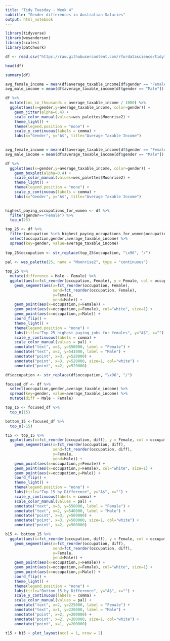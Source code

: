 ```yaml
---
title: "Tidy Tuesday - Week 4"
subtitle: "Gender differences in Australian Salaries"
output: html_notebook
---
```



```r
library(tidyverse)
library(wesanderson)
library(scales)
library(patchwork)
```


```r
df <- read.csv("https://raw.githubusercontent.com/rfordatascience/tidytuesday/master/data/week4_australian_salary.csv")

head(df)
```

```r
summary(df)

```

```r

avg_female_income = mean(df$average_taxable_income[df$gender == "Female"])
avg_male_income = mean(df$average_taxable_income[df$gender == "Male"])

df %>%
  mutate(inc_in_thousands = average_taxable_income / 1000) %>%
  ggplot(aes(x=gender,y=average_taxable_income, color=gender)) + 
    geom_jitter(alpha=0.4) +
    scale_color_manual(values=wes_palettes$Moonrise2) +
    theme_light() +
    theme(legend.position = "none") +
    scale_y_continuous(labels = comma) +
    labs(x="Gender", y="A$", title="Average Taxable Income") 
    

```


```r

avg_female_income = mean(df$average_taxable_income[df$gender == "Female"])
avg_male_income = mean(df$average_taxable_income[df$gender == "Male"])

df %>%
  ggplot(aes(x=gender,y=average_taxable_income, color=gender)) + 
    geom_boxplot(alpha=0.4) +
    scale_color_manual(values=wes_palettes$Moonrise2) +
    theme_light() +
    theme(legend.position = "none") +
    scale_y_continuous(labels = comma) +
    labs(x="Gender", y="A$", title="Average Taxable Income") 
    
```

```r

highest_paying_occupations_for_women <- df %>%
  filter(gender=="Female") %>%
  top_n(25)

top_25 <- df %>%
  filter(occupation %in% highest_paying_occupations_for_women$occupation) %>%
  select(occupation,gender,average_taxable_income) %>%
  spread(key=gender, value=average_taxable_income) 
  
top_25$occupation <- str_replace(top_25$occupation, "\x96", "/")
  
pal <- wes_palette(25, name = "Moonrise2", type = "continuous")

top_25 %>%
  mutate(difference = Male - Female) %>%
  ggplot(aes(x=fct_reorder(occupation, Female), y = Female, col = occupation)) +
    geom_segment(aes(x=fct_reorder(occupation, Female), 
                     xend=fct_reorder(occupation, Female), 
                     y=Female, 
                     yend=Male)) + 
    geom_point(aes(x=occupation,y=Female)) +
    geom_point(aes(x=occupation,y=Female), col="white", size=1) +
    geom_point(aes(x=occupation,y=Male)) +
    coord_flip() + 
    theme_light() +
    theme(legend.position = "none") +
    labs(title="Top 25 highest paying jobs for females", y="A$", x="") +
    scale_y_continuous(labels = comma) + 
    scale_color_manual(values = pal) +
    annotate("text", x=3, y=550000, label = "Female") +  
    annotate("text", x=2, y=541000, label = "Male") +
    annotate("point", x=3, y=520000) +
    annotate("point", x=3, y=520000, size=1, col="white") +
    annotate("point", x=2, y=520000) 

```

```r
df$occupation <- str_replace(df$occupation, "\x96", "/")

focused_df <- df %>%
  select(occupation,gender,average_taxable_income) %>%
  spread(key=gender, value=average_taxable_income) %>%
  mutate(diff = Male - Female) 

top_15 <- focused_df %>%
  top_n(15)

bottom_15 <-focused_df %>%
  top_n(-15)

t15 <- top_15 %>%
  ggplot(aes(x=fct_reorder(occupation, diff), y = Female, col = occupation)) +
    geom_segment(aes(x=fct_reorder(occupation, diff), 
                     xend=fct_reorder(occupation, diff), 
                     y=Female, 
                     yend=Male)) + 
    geom_point(aes(x=occupation,y=Female)) +
    geom_point(aes(x=occupation,y=Female), col="white", size=1) +
    geom_point(aes(x=occupation,y=Male)) +
    coord_flip() + 
    theme_light() +
    theme(legend.position = "none") +
    labs(title="Top 15 by Difference", y="A$", x="") +
    scale_y_continuous(labels = comma) + 
    scale_color_manual(values = pal) +
    annotate("text", x=3, y=550000, label = "Female") +  
    annotate("text", x=2, y=540000, label = "Male") +
    annotate("point", x=3, y=500000) +
    annotate("point", x=3, y=500000, size=1, col="white") +
    annotate("point", x=2, y=500000) 

b15 <- bottom_15 %>%
  ggplot(aes(x=fct_reorder(occupation, diff), y = Female, col = occupation)) +
    geom_segment(aes(x=fct_reorder(occupation, diff), 
                     xend=fct_reorder(occupation, diff), 
                     y=Female, 
                     yend=Male)) + 
    geom_point(aes(x=occupation,y=Female)) +
    geom_point(aes(x=occupation,y=Female), col="white", size=1) +
    geom_point(aes(x=occupation,y=Male)) +
    coord_flip() + 
    theme_light() +
    theme(legend.position = "none") +
    labs(title="Bottom 15 by Difference", y="A$", x="") +
    scale_y_continuous(labels = comma) + 
    scale_color_manual(values = pal) +
    annotate("text", x=2, y=225000, label = "Female") +  
    annotate("text", x=1, y=220000, label = "Male") +
    annotate("point", x=2, y=200000) +
    annotate("point", x=2, y=200000, size=1, col="white") +
    annotate("point", x=1, y=200000) 

t15 + b15 + plot_layout(ncol = 1, nrow = 2)

```


